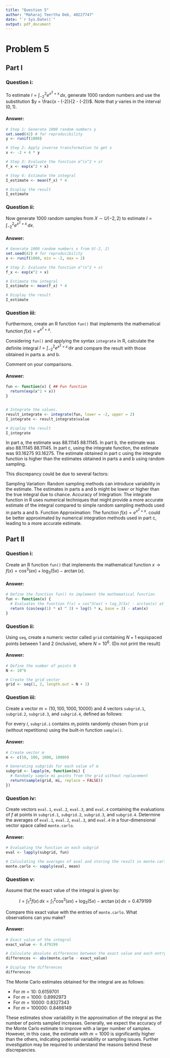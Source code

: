 ```yaml
---
title: "Question 5"
author: "Maharaj Teertha Deb, 40227747"
date: "`r Sys.Date()`"
output: pdf_document
---
```


# Problem 5

## Part I

### Question i:

To estimate $I = \int_{-2}^{2} e^{x^2 + x} \, dx$, generate 1000 random numbers and use the substitution $y = \frac{x - (-2)}{2 - (-2)}$. Note that $y$ varies in the interval $(0, 1)$.

#### Answer:

```r
# Step 1: Generate 1000 random numbers y
set.seed(42) # for reproducibility
y <- runif(1000)

# Step 2: Apply inverse transformation to get x
x <- -2 + 4 * y

# Step 3: Evaluate the function e^(x^2 + x)
f_x <- exp(x^2 + x)

# Step 4: Estimate the integral
I_estimate <- mean(f_x) * 4

# Display the result
I_estimate

```

### Question ii:

Now generate 1000 random samples from $X \sim U(-2, 2)$ to estimate $I = \int_{-2}^{2} e^{x^2 + x} \, dx$.

#### Answer:

```r
# Generate 1000 random numbers x from U(-2, 2)
set.seed(42) # for reproducibility
x <- runif(1000, min = -2, max = 2)

# Step 2: Evaluate the function e^(x^2 + x)
f_x <- exp(x^2 + x)

# Estimate the integral
I_estimate <- mean(f_x) * 4

# Display the result
I_estimate

```

### Question iii:

Furthermore, create an R function `fun()` that implements the mathematical function $f(x) = e^{x^2 + x}$.

Considering `fun()` and applying the syntax `integrate` in R, calculate the definite integral $I = \int_{-2}^{2} e^{x^2 + x} \, dx$ and compare the result with those obtained in parts a. and b.

Comment on your comparisons.

#### Answer:

```r
fun <- function(x) { ## Fun function
  return(exp(x^2 + x))
}


# Integrate the values.
result_integrate <- integrate(fun, lower = -2, upper = 2)
I_integrate <- result_integrate$value

# Display the result
I_integrate
```

In part a, the estimate was 88.11145 88.11145. In part b, the estimate was also 88.11145 88.11145. In part c, using the integrate function, the estimate was 93.16275 93.16275. The estimate obtained in part c using the integrate function is higher than the estimates obtained in parts a and b using random sampling.

This discrepancy could be due to several factors:

Sampling Variation: Random sampling methods can introduce variability in the estimate. The estimates in parts a and b might be lower or higher than the true integral due to chance. Accuracy of Integration: The integrate function in R uses numerical techniques that might provide a more accurate estimate of the integral compared to simple random sampling methods used in parts a and b. Function Approximation: The function $f(x) = e^{x^2 + x}$. could be better approximated by numerical integration methods used in part c, leading to a more accurate estimate.

## Part II

### Question i:

Create an R function `fun()` that implements the mathematical function $x \rightarrow f(x) = \cos^3(e x) + \log_{3}(5x) - \arctan(x)$.

#### Answer:

```r
# Define the function fun() to implement the mathematical function
fun <- function(x) {
  # Evaluates the function f(x) = cos^3(ex) + log_3(5x) - arctan(x) at given x
  return (cos(exp(1) * x) ^ 3) + log(5 * x, base = 3) - atan(x)
}

```

### Question ii:

Using `seq`, create a numeric vector called `grid` containing $N+1$ equispaced points between 1 and 2 (inclusive), where $N = 10^6$. (Do not print the result)

#### Answer:

```r
# Define the number of points N
N <- 10^6

# Create the grid vector
grid <- seq(1, 2, length.out = N + 1)
```

### Question iii:

Create a vector $m = (10, 100, 1000, 10000)$ and 4 vectors `subgrid.1`, `subgrid.2`, `subgrid.3`, and `subgrid.4`, defined as follows:

For every $i$, `subgrid.i` contains $m_i$ points randomly chosen from `grid` (without repetitions) using the built-in function `sample()`.

#### Answer:

```r
# Create vector m
m <- c(10, 100, 1000, 10000)

# Generating subgrids for each value of m
subgrid <- lapply(m, function(mi) {
  # Randomly sample mi points from the grid without replacement
  return(sample(grid, mi, replace = FALSE))
})
```

### Question iv:

Create vectors `eval.1`, `eval.2`, `eval.3`, and `eval.4` containing the evaluations of $f$ at points in `subgrid.1`, `subgrid.2`, `subgrid.3`, and `subgrid.4`. Determine the averages of `eval.1`, `eval.2`, `eval.3`, and `eval.4` in a four-dimensional vector space called `monte.carlo`.

#### Answer:

```r
# Evaluating the function on each subgrid
eval <- lapply(subgrid, fun)

# Calculating the averages of eval and storing the result in monte.carlo
monte.carlo <- sapply(eval, mean)
```

### Question v:

Assume that the exact value of the integral is given by:

$$ I = \int_{1}^{2} f(x) \, dx = \int_{1}^{2} \cos^3(e x) + \log_{3}(5x) - \arctan(x) \, dx = 0.479199 $$

Compare this exact value with the entries of `monte.carlo`. What observations can you make?

#### Answer:

```r
# Exact value of the integral
exact_value <- 0.479199

# Calculate absolute differences between the exact value and each entry in monte.carlo
differences <- abs(monte.carlo - exact_value)

# Display the differences
differences

```

The Monte Carlo estimates obtained for the integral are as follows:

-   For $m = 10$: 0.6159701
-   For $m = 1000$: 0.8992973
-   For $m = 10000$: 0.8327343
-   For $m = 100000$: 0.8466149

These estimates show variability in the approximation of the integral as the number of points sampled increases. Generally, we expect the accuracy of the Monte Carlo estimate to improve with a larger number of samples. However, in this case, the estimate with $m = 1000$ is significantly higher than the others, indicating potential variability or sampling issues. Further investigation may be required to understand the reasons behind these discrepancies.
